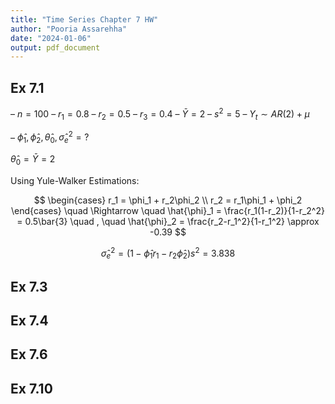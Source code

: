```yaml
---
title: "Time Series Chapter 7 HW"
author: "Pooria Assarehha"
date: "2024-01-06"
output: pdf_document
---
```


## Ex 7.1

-- $n = 100$
-- $r_1 = 0.8$
-- $r_2 = 0.5$
-- $r_3 = 0.4$
-- $\bar{Y} = 2$
-- $s^2 = 5$
-- $Y_t \sim AR(2) + \mu$

-- $\hat{\phi}_1, \hat{\phi}_2, \hat{\theta}_0, \hat{\sigma}^2_e = ?$

$\hat{\theta}_0 = \bar{Y} = 2$

Using Yule-Walker Estimations:

$$
\begin{cases}
r_1 = \phi_1 + r_2\phi_2 \\
r_2 = r_1\phi_1 + \phi_2 
\end{cases} \quad \Rightarrow \quad \hat{\phi}_1 = \frac{r_1(1-r_2)}{1-r_2^2}  = 0.5\bar{3}  \quad , \quad \hat{\phi}_2 = \frac{r_2-r_1^2}{1-r_1^2} \approx -0.39 
$$

$$ \hat{\sigma}_e^2 = \left(1 - \hat{\phi}_1r_1 - r_2\hat{\phi}_2\right)s^2 = 3.838$$

## Ex 7.3

## Ex 7.4

## Ex 7.6

## Ex 7.10
